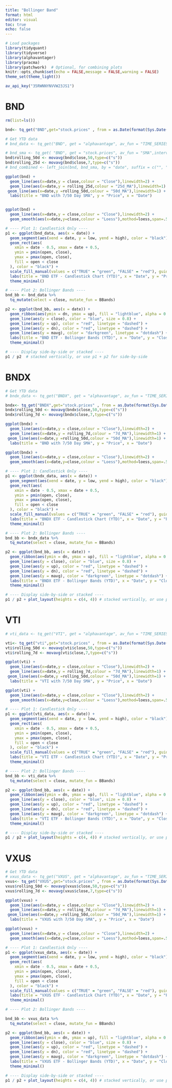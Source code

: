 ---
title: "Bollinger Band"
format: html
editor: visual
toc: true
echo: false
---

```{r}
# Load packages
library(tidyquant)
library(tidyverse)
library(alphavantager)
library(pracma)
library(patchwork)  # Optional, for combining plots
knitr::opts_chunk$set(echo = FALSE,message = FALSE,warning = FALSE)
theme_set(theme_light())
```
```{r}
av_api_key("35RWNNYNVVW23JS1")

```

# BND

```{r}
rm(list=ls())

bnd<- tq_get("BND",get="stock.prices" , from = as.Date(format(Sys.Date(), "%Y-01-01"))  )

# Get YTD data
# bnd_data <- tq_get("BND", get = "alphavantage", av_fun = "TIME_SERIES_DAILY", from = as.Date(format(Sys.Date(), "%Y-01-01"))) # |> rename(date = timestamp)

# bnd_sma <- tq_get( "BND", get = "stock.prices", av_fun = "SMA",interval = "daily",time_period = 30,series_type = "close" )
bnd$rolling_50d <- movavg(bnd$close,50,type=c("s"))
bnd$rolling_25d <- movavg(bnd$close,7,type=c("s"))
# bnd_combined <- left_join(bnd, bnd_sma, by = "date", suffix = c("", "_sma"))


```
```{r}

ggplot(bnd) +
  geom_line(aes(x=date,y = close,colour = "Close"),linewidth=2) +
  geom_line(aes(x=date,y = rolling_25d,colour = "25d_MA"),linewidth=1) +
 geom_line(aes(x=date,y =rolling_50d,colour = "50d_MA"),linewidth=1) +
  labs(title = "BND with 7/50 Day SMA", y = "Price", x = "Date")


ggplot(bnd) +
  geom_line(aes(x=date,y = close,colour = "Close"),linewidth=2) +
  geom_smooth(aes(x=date,y=close,colour = "Loess"),mothod=loess,span=.5)
```

```{r}
# ---- Plot 1: Candlestick Only ----
p1 <- ggplot(bnd_data, aes(x = date)) +
  geom_segment(aes(xend = date, y = low, yend = high), color = "black") +
  geom_rect(aes(
    xmin = date - 0.5, xmax = date + 0.5,
    ymin = pmin(open, close),
    ymax = pmax(open, close),
    fill = open < close
  ), color = "black") +
  scale_fill_manual(values = c("TRUE" = "green", "FALSE" = "red"), guide = "none") +
  labs(title = "BND ETF - Candlestick Chart (YTD)", x = "Date", y = "Price") +
  theme_minimal()

# ---- Plot 2: Bollinger Bands ----
bnd_bb <- bnd_data %>%
  tq_mutate(select = close, mutate_fun = BBands)

p2 <- ggplot(bnd_bb, aes(x = date)) +
  geom_ribbon(aes(ymin = dn, ymax = up), fill = "lightblue", alpha = 0.3) +
  geom_line(aes(y = close), color = "blue", size = 0.8) +
  geom_line(aes(y = up), color = "red", linetype = "dashed") +
  geom_line(aes(y = dn), color = "red", linetype = "dashed") +
  geom_line(aes(y = mavg), color = "darkgreen", linetype = "dotdash") +
  labs(title = "BND ETF - Bollinger Bands (YTD)", x = "Date", y = "Closing Price") +
  theme_minimal()

# ---- Display side-by-side or stacked ----
p1 / p2  # stacked vertically, or use p1 + p2 for side-by-side
```

# BNDX

```{r}
# Get YTD data
# bndx_data <- tq_get("BNDX", get = "alphavantage", av_fun = "TIME_SERIES_DAILY", from = as.Date(format(Sys.Date(), "%Y-01-01"))) |> rename(date = timestamp)

bndx<- tq_get("BNDX",get="stock.prices" , from = as.Date(format(Sys.Date(), "%Y-01-01"))  )
bndx$rolling_50d <- movavg(bndx$close,50,type=c("s"))
bndx$rolling_7d <- movavg(bndx$close,7,type=c("s"))

ggplot(bndx) +
  geom_line(aes(x=date,y = close,colour = "Close"),linewidth=2) +
  geom_line(aes(x=date,y = rolling_7d,colour = "7d_MA"),linewidth=1) +
 geom_line(aes(x=date,y =rolling_50d,colour = "50d_MA"),linewidth=1) +
  labs(title = "BND with 7/50 Day SMA", y = "Price", x = "Date")

ggplot(bndx) +
  geom_line(aes(x=date,y = close,colour = "Close"),linewidth=2) +
  geom_smooth(aes(x=date,y=close,colour = "Loess"),mothod=loess,span=.5)

```

```{r}

# ---- Plot 1: Candlestick Only ----
p1 <- ggplot(bndx_data, aes(x = date)) +
  geom_segment(aes(xend = date, y = low, yend = high), color = "black") +
  geom_rect(aes(
    xmin = date - 0.5, xmax = date + 0.5,
    ymin = pmin(open, close),
    ymax = pmax(open, close),
    fill = open < close
  ), color = "black") +
  scale_fill_manual(values = c("TRUE" = "green", "FALSE" = "red"), guide = "none") +
  labs(title = "BNDX ETF - Candlestick Chart (YTD)", x = "Date", y = "Price") +
  theme_minimal()

# ---- Plot 2: Bollinger Bands ----
bnd_bb <- bndx_data %>%
  tq_mutate(select = close, mutate_fun = BBands)

p2 <- ggplot(bnd_bb, aes(x = date)) +
  geom_ribbon(aes(ymin = dn, ymax = up), fill = "lightblue", alpha = 0.3) +
  geom_line(aes(y = close), color = "blue", size = 0.8) +
  geom_line(aes(y = up), color = "red", linetype = "dashed") +
  geom_line(aes(y = dn), color = "red", linetype = "dashed") +
  geom_line(aes(y = mavg), color = "darkgreen", linetype = "dotdash") +
  labs(title = "BNDX ETF - Bollinger Bands (YTD)", x = "Date", y = "Closing Price") +
  theme_minimal()

# ---- Display side-by-side or stacked ----
p1 / p2 + plot_layout(heights = c(4, 4)) # stacked vertically, or use p1 + p2 for side-by-side
```

# VTI

```{r}
# vti_data <- tq_get("VTI", get = "alphavantage", av_fun = "TIME_SERIES_DAILY", from = as.Date(format(Sys.Date(), "%Y-01-01"))) |> rename(date = timestamp)

vti<- tq_get("vti",get="stock.prices" , from = as.Date(format(Sys.Date(), "%Y-01-01"))  )
vti$rolling_50d <- movavg(vti$close,50,type=c("s"))
vti$rolling_7d <- movavg(vti$close,7,type=c("s"))

ggplot(vti) +
  geom_line(aes(x=date,y = close,colour = "Close"),linewidth=2) +
  geom_line(aes(x=date,y = rolling_7d,colour = "7d_MA"),linewidth=1) +
 geom_line(aes(x=date,y =rolling_50d,colour = "50d_MA"),linewidth=1) +
  labs(title = "VTI with 7/50 Day SMA", y = "Price", x = "Date")

ggplot(vti) +
  geom_line(aes(x=date,y = close,colour = "Close"),linewidth=2) +
  geom_smooth(aes(x=date,y=close,colour = "Loess"),mothod=loess,span=.5)

```
```{r}
# ---- Plot 1: Candlestick Only ----
p1 <- ggplot(vti_data, aes(x = date)) +
  geom_segment(aes(xend = date, y = low, yend = high), color = "black") +
  geom_rect(aes(
    xmin = date - 0.5, xmax = date + 0.5,
    ymin = pmin(open, close),
    ymax = pmax(open, close),
    fill = open < close
  ), color = "black") +
  scale_fill_manual(values = c("TRUE" = "green", "FALSE" = "red"), guide = "none") +
  labs(title = "VTI ETF - Candlestick Chart (YTD)", x = "Date", y = "Price") +
  theme_minimal()

# ---- Plot 2: Bollinger Bands ----
bnd_bb <- vti_data %>%
  tq_mutate(select = close, mutate_fun = BBands)

p2 <- ggplot(bnd_bb, aes(x = date)) +
  geom_ribbon(aes(ymin = dn, ymax = up), fill = "lightblue", alpha = 0.3) +
  geom_line(aes(y = close), color = "blue", size = 0.8) +
  geom_line(aes(y = up), color = "red", linetype = "dashed") +
  geom_line(aes(y = dn), color = "red", linetype = "dashed") +
  geom_line(aes(y = mavg), color = "darkgreen", linetype = "dotdash") +
  labs(title = "VTI ETF - Bollinger Bands (YTD)", x = "Date", y = "Closing Price") +
  theme_minimal()

# ---- Display side-by-side or stacked ----
p1 / p2 + plot_layout(heights = c(4, 4)) # stacked vertically, or use p1 + p2 for side-by-side
```

# VXUS

```{r}

# Get YTD data
# vxus_data <- tq_get("VXUS", get = "alphavantage", av_fun = "TIME_SERIES_DAILY", from = as.Date(format(Sys.Date(), "%Y-01-01"))) |> rename(date = timestamp)
vxus<- tq_get("VXUS",get="stock.prices" , from = as.Date(format(Sys.Date(), "%Y-01-01"))  )
vxus$rolling_50d <- movavg(vxus$close,50,type=c("s"))
vxus$rolling_7d <- movavg(vxus$close,7,type=c("s"))

ggplot(vxus) +
  geom_line(aes(x=date,y = close,colour = "Close"),linewidth=2) +
  geom_line(aes(x=date,y = rolling_7d,colour = "7d_MA"),linewidth=1) +
 geom_line(aes(x=date,y =rolling_50d,colour = "50d_MA"),linewidth=1) +
  labs(title = "VXUS with 7/50 Day SMA", y = "Price", x = "Date")

ggplot(vxus) +
  geom_line(aes(x=date,y = close,colour = "Close"),linewidth=2) +
  geom_smooth(aes(x=date,y=close,colour = "Loess"),mothod=loess,span=.5)
```
```{r}
# ---- Plot 1: Candlestick Only ----
p1 <- ggplot(vxus_data, aes(x = date)) +
  geom_segment(aes(xend = date, y = low, yend = high), color = "black") +
  geom_rect(aes(
    xmin = date - 0.5, xmax = date + 0.5,
    ymin = pmin(open, close),
    ymax = pmax(open, close),
    fill = open < close
  ), color = "black") +
  scale_fill_manual(values = c("TRUE" = "green", "FALSE" = "red"), guide = "none") +
  labs(title = "VXUS ETF - Candlestick Chart (YTD)", x = "Date", y = "Price") +
  theme_minimal()

# ---- Plot 2: Bollinger Bands ----

bnd_bb <- vxus_data %>%
  tq_mutate(select = close, mutate_fun = BBands)

p2 <- ggplot(bnd_bb, aes(x = date)) +
  geom_ribbon(aes(ymin = dn, ymax = up), fill = "lightblue", alpha = 0.3) +
  geom_line(aes(y = close), color = "blue", size = 0.8) +
  geom_line(aes(y = up), color = "red", linetype = "dashed") +
  geom_line(aes(y = dn), color = "red", linetype = "dashed") +
  geom_line(aes(y = mavg), color = "darkgreen", linetype = "dotdash") +
  labs(title = "VXUS ETF - Bollinger Bands (YTD)", x = "Date", y = "Closing Price") +
  theme_minimal()

# ---- Display side-by-side or stacked ----
p1 / p2 + plot_layout(heights = c(4, 4)) # stacked vertically, or use p1 + p2 for side-by-side
```
